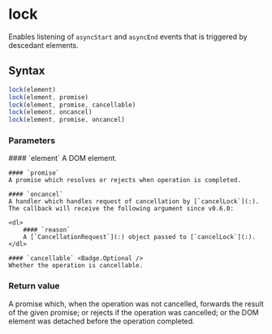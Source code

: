 <Module name="zeta-dom/domLock" />

# lock

Enables listening of `asyncStart` and `asyncEnd` events that is triggered by descedant elements.

## Syntax

```javascript
lock(element)
lock(element, promise)
lock(element, promise, cancellable)
lock(element, oncancel)
lock(element, promise, oncancel)
```

<ImportHint
    name="lock"
    module="zeta-dom/domLock"
    global="zeta.dom.lock"
/>

### Parameters

<dl>
    #### `element`
    A DOM element.

    #### `promise`
    A promise which resolves or rejects when operation is completed.

    #### `oncancel`
    A handler which handles request of cancellation by [`cancelLock`](:).
    The callback will receive the following argument since v0.6.0:

    <dl>
        #### `reason`
        A [`CancellationRequest`](:) object passed to [`cancelLock`](:).
    </dl>

    #### `cancellable` <Badge.Optional />
    Whether the operation is cancellable.

</dl>

### Return value

A promise which, when the operation was not cancelled, forwards the result of the given promise; or rejects if the operation was cancelled; or the DOM element was detached before the operation completed.
